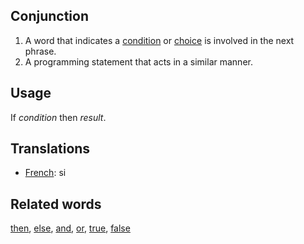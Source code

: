 ==Conjunction==

#A word that indicates a [[condition]] or [[choice]] is involved in the next phrase.
#A programming statement that acts in a similar manner.

==Usage==
If ''condition'' then ''result''.

==Translations==
*[[French]]: si

==Related words==
[[then]], [[else]], [[and]], [[or]], [[true]], [[false]]